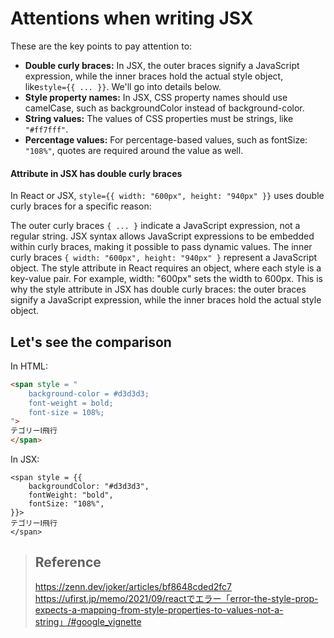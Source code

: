 # Attentions when writing JSX

These are the key points to pay attention to:
- **Double curly braces:** In JSX, the outer braces signify a JavaScript expression, while the inner braces hold the actual style object, like```style={{ ... }}```. We'll go into details below.
- **Style property names:** In JSX, CSS property names should use camelCase, such as backgroundColor instead of background-color.
- **String values:** The values of CSS properties must be strings, like ```"#ff7fff"```.
- **Percentage values:** For percentage-based values, such as fontSize: ```"108%"```, quotes are required around the value as well.

#### Attribute in JSX has double curly braces
In React or JSX, ```style={{ width: "600px", height: "940px" }}``` uses double curly braces for a specific reason:

The outer curly braces ```{ ... }``` indicate a JavaScript expression, not a regular string. JSX syntax allows JavaScript expressions to be embedded within curly braces, making it possible to pass dynamic values.
The inner curly braces ```{ width: "600px", height: "940px" }``` represent a JavaScript object. The style attribute in React requires an object, where each style is a key-value pair. For example, width: "600px" sets the width to 600px.
This is why the style attribute in JSX has double curly braces: the outer braces signify a JavaScript expression, while the inner braces hold the actual style object.


## Let's see the comparison
In HTML:
```html showLineNumbers
<span style = "
    background-color = #d3d3d3; 
    font-weight = bold; 
    font-size = 108%;
">
テゴリーⅠ飛行
</span> 
```
In JSX:
```JSX showLineNumbers
<span style = {{
    backgroundColor: "#d3d3d3", 
    fontWeight: "bold", 
    fontSize: "108%",
}}>
テゴリーⅠ飛行
</span> 
```

> ## Reference
> https://zenn.dev/joker/articles/bf8648cded2fc7
> https://ufirst.jp/memo/2021/09/reactでエラー「error-the-style-prop-expects-a-mapping-from-style-properties-to-values-not-a-string」/#google_vignette
